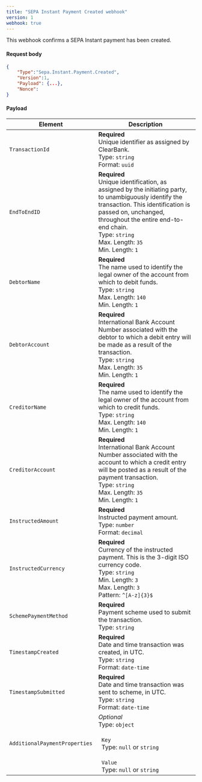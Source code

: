 ```yaml
---
title: "SEPA Instant Payment Created webhook"
version: 1
webhook: true
---
```


This webhook confirms a SEPA Instant payment has been created.

#### Request body

```json
{
    "Type":"Sepa.Instant.Payment.Created",
    "Version":1,
    "Payload": {...},
    "Nonce":
}
```

#### Payload
| Element                 | Description     |
|-------------------------|-----------------|
|`TransactionId` |**Required**<br />Unique identifier as assigned by ClearBank.<br/>Type: `string`<br/>Format: `uuid` |
|`EndToEndID` |**Required**<br />Unique identification, as assigned by the initiating party, to unambiguously identify the transaction. This identification is passed on, unchanged, throughout the entire end-to-end chain.<br/>Type: `string`<br/>Max. Length: `35`<br/>Min. Length: `1` |
|`DebtorName` |**Required**<br />The name used to identify the legal owner of the account from which to debit funds.<br/>Type: `string`<br/>Max. Length: `140`<br/>Min. Length: `1`|
|`DebtorAccount` |**Required**<br />International Bank Account Number associated with the debtor to which a debit entry will be made as a result of the transaction.<br/>Type: `string`<br/>Max. Length: `35`<br/>Min. Length: `1`|
|`CreditorName` |**Required**<br />The name used to identify the legal owner of the account from which to credit funds.<br/>Type: `string`<br/>Max. Length: `140`<br/>Min. Length: `1`|
|`CreditorAccount` |**Required**<br />International Bank Account Number associated with the account to which a credit entry will be posted as a result of the payment transaction.<br/>Type: `string`<br/>Max. Length: `35`<br/>Min. Length: `1`|
|`InstructedAmount` |**Required**<br />Instructed payment amount.<br/>Type: `number`<br/>Format: `decimal`|
| `InstructedCurrency`| **Required**<br /> Currency of the instructed payment. This is the 3-digit ISO currency code.<br /> Type: `string`<br /> Min. Length: `3`<br /> Max. Length: `3`<br /> Pattern: `^[A-z]{3}$`<br />|
| `SchemePaymentMethod`   | **Required**<br />Payment scheme used to submit the transaction.<br /> Type: `string`|
| `TimestampCreated`   | **Required**<br />Date and time transaction was created, in UTC.<br /> Type: `string`<br/>Format: `date-time`|
| `TimestampSubmitted`   | **Required**<br />Date and time transaction was sent to scheme, in UTC.<br /> Type: `string`<br/>Format: `date-time`|
| `AdditionalPaymentProperties`   | *Optional*<br />Type: `object`<br/><br/>&nbsp;&nbsp;`Key`<br/>&nbsp;&nbsp;Type: `null` or `string`<br/><br/>&nbsp;&nbsp;`Value`<br/>&nbsp;&nbsp;Type: `null` or `string`|

